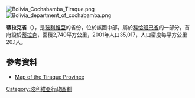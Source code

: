 [[Image:Bolivia_Cochabamba_Tiraque.png|right]]
[[Image:Bolivia_department_of_cochabamba.png|right]]

'''蒂拉克省'''（{{lang-es|Provincia de Tiraque}}），是[[玻利維亞|玻利維亞]]的省份，位於該國中部，屬於[[科恰班巴省|科恰班巴省]]的一部分，首府設於[[蒂拉克|蒂拉克]]，面積2,740平方公里，2001年人口35,017，人口密度每平方公里20.1人。

==參考資料==
* [https://web.archive.org/web/20090905133136/http://www.aguabolivia.org/situacionaguaX/Riego/mapas/cbba/tiraque.htm Map of the Tiraque Province]

{{coord|17|20|S|65|55|W|type:adm2nd_region:BO|display=title}}

{{Bolivia-geo-stub}}
{{玻利維亞省份}}

[[Category:玻利維亞行政區劃|Category:玻利維亞行政區劃]]